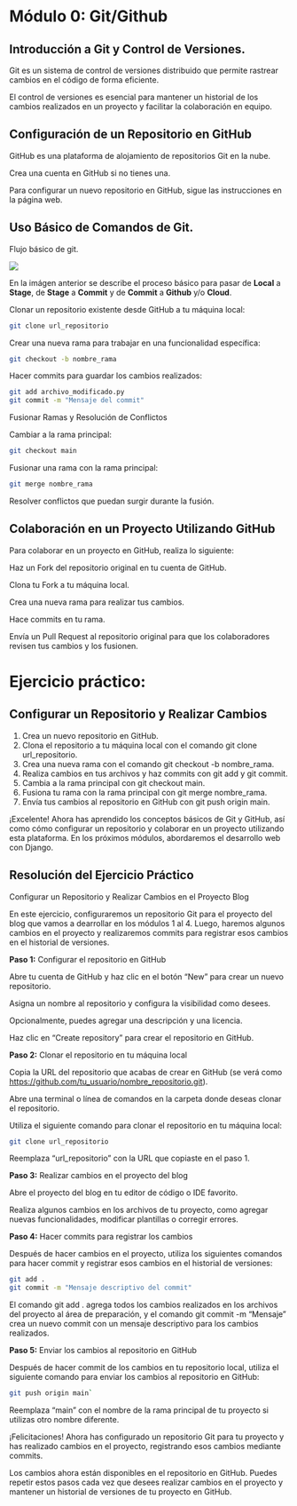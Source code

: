 # Módulo 0: Git/Github

## Introducción a Git y Control de Versiones.

Git es un sistema de control de versiones distribuido que permite
rastrear cambios en el código de forma eficiente.

El control de versiones es esencial para mantener un historial de los
cambios realizados en un proyecto y facilitar la colaboración en equipo.

## Configuración de un Repositorio en GitHub

GitHub es una plataforma de alojamiento de repositorios Git en la nube.

Crea una cuenta en GitHub si no tienes una.

Para configurar un nuevo repositorio en GitHub, sigue las instrucciones
en la página web.

## Uso Básico de Comandos de Git.

Flujo básico de git.

![](images\gitAndGithub.png)

En la imágen anterior se describe el proceso básico para pasar de
**Local** a **Stage**, de **Stage** a **Commit** y de **Commit** a
**Github** y/o **Cloud**.

Clonar un repositorio existente desde GitHub a tu máquina local:

``` bash
git clone url_repositorio
```

Crear una nueva rama para trabajar en una funcionalidad específica:

``` bash
git checkout -b nombre_rama
```

Hacer commits para guardar los cambios realizados:

``` bash
git add archivo_modificado.py
git commit -m "Mensaje del commit"
```

Fusionar Ramas y Resolución de Conflictos

Cambiar a la rama principal:

``` bash
git checkout main
```

Fusionar una rama con la rama principal:

``` bash
git merge nombre_rama
```

Resolver conflictos que puedan surgir durante la fusión.

## Colaboración en un Proyecto Utilizando GitHub

Para colaborar en un proyecto en GitHub, realiza lo siguiente:

Haz un Fork del repositorio original en tu cuenta de GitHub.

Clona tu Fork a tu máquina local.

Crea una nueva rama para realizar tus cambios.

Hace commits en tu rama.

Envía un Pull Request al repositorio original para que los colaboradores
revisen tus cambios y los fusionen.

# Ejercicio práctico:

## Configurar un Repositorio y Realizar Cambios

1.  Crea un nuevo repositorio en GitHub.
2.  Clona el repositorio a tu máquina local con el comando git clone
    url_repositorio.
3.  Crea una nueva rama con el comando git checkout -b nombre_rama.
4.  Realiza cambios en tus archivos y haz commits con git add y git
    commit.
5.  Cambia a la rama principal con git checkout main.
6.  Fusiona tu rama con la rama principal con git merge nombre_rama.
7.  Envía tus cambios al repositorio en GitHub con git push origin main.

¡Excelente! Ahora has aprendido los conceptos básicos de Git y GitHub,
así como cómo configurar un repositorio y colaborar en un proyecto
utilizando esta plataforma. En los próximos módulos, abordaremos el
desarrollo web con Django.

## Resolución del Ejercicio Práctico

Configurar un Repositorio y Realizar Cambios en el Proyecto Blog

En este ejercicio, configuraremos un repositorio Git para el proyecto
del blog que vamos a dearrollar en los módulos 1 al 4. Luego, haremos
algunos cambios en el proyecto y realizaremos commits para registrar
esos cambios en el historial de versiones.

**Paso 1:** Configurar el repositorio en GitHub

Abre tu cuenta de GitHub y haz clic en el botón "New" para crear un
nuevo repositorio.

Asigna un nombre al repositorio y configura la visibilidad como desees.

Opcionalmente, puedes agregar una descripción y una licencia.

Haz clic en "Create repository" para crear el repositorio en GitHub.

**Paso 2:** Clonar el repositorio en tu máquina local

Copia la URL del repositorio que acabas de crear en GitHub (se verá como
<https://github.com/tu_usuario/nombre_repositorio.git>).

Abre una terminal o línea de comandos en la carpeta donde deseas clonar
el repositorio.

Utiliza el siguiente comando para clonar el repositorio en tu máquina
local:

``` bash
git clone url_repositorio
```

Reemplaza "url_repositorio" con la URL que copiaste en el paso 1.

**Paso 3:** Realizar cambios en el proyecto del blog

Abre el proyecto del blog en tu editor de código o IDE favorito.

Realiza algunos cambios en los archivos de tu proyecto, como agregar
nuevas funcionalidades, modificar plantillas o corregir errores.

**Paso 4:** Hacer commits para registrar los cambios

Después de hacer cambios en el proyecto, utiliza los siguientes comandos
para hacer commit y registrar esos cambios en el historial de versiones:

``` bash
git add .
git commit -m "Mensaje descriptivo del commit"
```

El comando git add . agrega todos los cambios realizados en los archivos
del proyecto al área de preparación, y el comando git commit -m
"Mensaje" crea un nuevo commit con un mensaje descriptivo para los
cambios realizados.

**Paso 5:** Enviar los cambios al repositorio en GitHub

Después de hacer commit de los cambios en tu repositorio local, utiliza
el siguiente comando para enviar los cambios al repositorio en GitHub:

``` bash 
git push origin main` 
```
Reemplaza "main" con el nombre de la rama
principal de tu proyecto si utilizas otro nombre diferente.

¡Felicitaciones! Ahora has configurado un repositorio Git para tu
proyecto y has realizado cambios en el proyecto, registrando esos
cambios mediante commits.

Los cambios ahora están disponibles en el repositorio en GitHub. Puedes
repetir estos pasos cada vez que desees realizar cambios en el proyecto
y mantener un historial de versiones de tu proyecto en GitHub.
